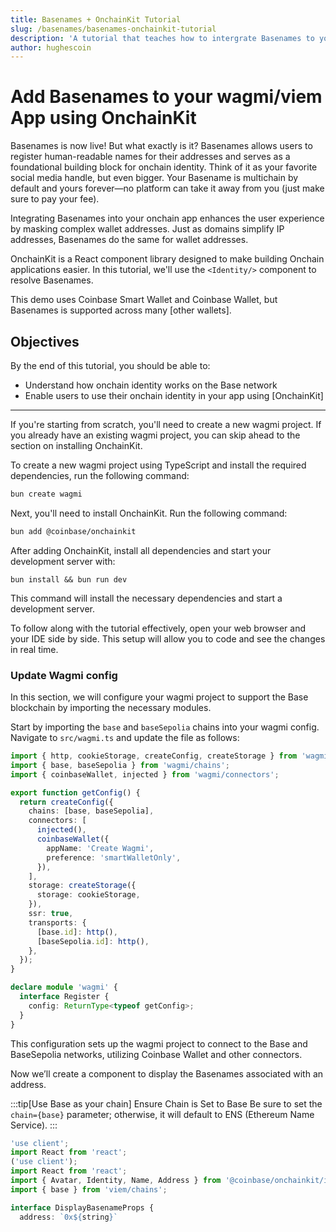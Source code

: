 ```yaml
---
title: Basenames + OnchainKit Tutorial
slug: /basenames/basenames-onchainkit-tutorial
description: 'A tutorial that teaches how to intergrate Basenames to your wagmi/viem App using OnchainKit'
author: hughescoin
---
```


# Add Basenames to your wagmi/viem App using OnchainKit

Basenames is now live! But what exactly is it? Basenames allows users to register human-readable names for their addresses and serves as a foundational building block for onchain identity. Think of it as your favorite social media handle, but even bigger. Your Basename is multichain by default and yours forever—no platform can take it away from you (just make sure to pay your fee).

Integrating Basenames into your onchain app enhances the user experience by masking complex wallet addresses. Just as domains simplify IP addresses, Basenames do the same for wallet addresses.

OnchainKit is a React component library designed to make building Onchain applications easier. In this tutorial, we'll use the `<Identity/>` component to resolve Basenames.

This demo uses Coinbase Smart Wallet and Coinbase Wallet, but Basenames is supported across many [other wallets].

## Objectives

By the end of this tutorial, you should be able to:

- Understand how onchain identity works on the Base network
- Enable users to use their onchain identity in your app using [OnchainKit]

---

If you're starting from scratch, you'll need to create a new wagmi project. If you already have an existing wagmi project, you can skip ahead to the section on installing OnchainKit.

To create a new wagmi project using TypeScript and install the required dependencies, run the following command:

```bash
bun create wagmi
```

Next, you'll need to install OnchainKit. Run the following command:

```bash
bun add @coinbase/onchainkit
```

After adding OnchainKit, install all dependencies and start your development server with:

```
bun install && bun run dev
```

This command will install the necessary dependencies and start a development server.

To follow along with the tutorial effectively, open your web browser and your IDE side by side. This setup will allow you to code and see the changes in real time.

### Update Wagmi config

In this section, we will configure your wagmi project to support the Base blockchain by importing the necessary modules.

Start by importing the `base` and `baseSepolia` chains into your wagmi config. Navigate to `src/wagmi.ts` and update the file as follows:

```typescript filename="wagmi.ts"
import { http, cookieStorage, createConfig, createStorage } from 'wagmi';
import { base, baseSepolia } from 'wagmi/chains';
import { coinbaseWallet, injected } from 'wagmi/connectors';

export function getConfig() {
  return createConfig({
    chains: [base, baseSepolia],
    connectors: [
      injected(),
      coinbaseWallet({
        appName: 'Create Wagmi',
        preference: 'smartWalletOnly',
      }),
    ],
    storage: createStorage({
      storage: cookieStorage,
    }),
    ssr: true,
    transports: {
      [base.id]: http(),
      [baseSepolia.id]: http(),
    },
  });
}

declare module 'wagmi' {
  interface Register {
    config: ReturnType<typeof getConfig>;
  }
}
```

This configuration sets up the wagmi project to connect to the Base and BaseSepolia networks, utilizing Coinbase Wallet and other connectors.

Now we’ll create a component to display the Basenames associated with an address.

:::tip[Use Base as your chain]
Ensure Chain is Set to Base Be sure to set the `chain={base}` parameter; otherwise, it will default to ENS (Ethereum Name Service).
:::

```typescript filename="src/components/basename.tsx"
'use client';
import React from 'react';
('use client');
import React from 'react';
import { Avatar, Identity, Name, Address } from '@coinbase/onchainkit/identity';
import { base } from 'viem/chains';

interface DisplayBasenameProps {
  address: `0x${string}`